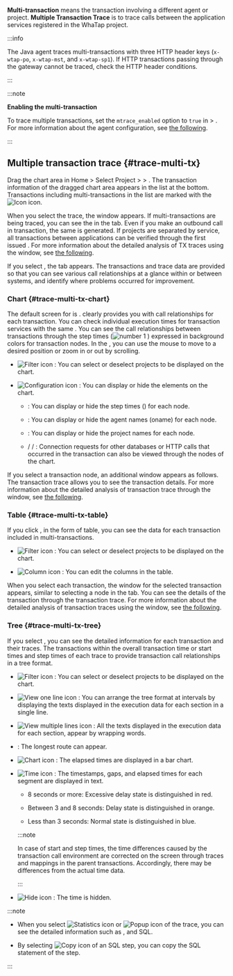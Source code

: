 **Multi-transaction** means the transaction involving a different agent or project. **Multiple Transaction Trace** is to trace calls between the application services registered in the WhaTap project. 

<InDoc product="java">

:::info

The Java agent traces multi-transactions with three HTTP header keys (`x-wtap-po`, `x-wtap-mst`, and `x-wtap-sp1`). If HTTP transactions passing through the gateway cannot be traced, check the HTTP header conditions.

:::

</InDoc>

:::note

**Enabling the multi-transaction**

To trace multiple transactions, set the `mtrace_enabled` option to `true` in <Cmdname sid="side_management" className="uitext" /> &gt; <Cmdname sid="side_agentSetting" className="uitext" />. For more information about the agent configuration, see [the following](set-agent#set-agent-service).

:::

## Multiple transaction trace {#trace-multi-tx}

Drag the chart area in Home &gt; Select Project &gt; <Cmdname sid="side_analysis" className="uitext" /> &gt; <Cmdname sid="side_hitmap" className="uitext" />. The transaction information of the dragged chart area appears in the <Cmdname sid="trace_list" className="uitext" /> list at the bottom. Transactions including multi-transactions in the list are marked with the ![Icon](/img/ic-s-mult-transation.svg) icon.

<ImgLang img='tx-trace-table.png' desc='mtrace_M' />

When you select the trace, the <Cmdname sid="TTL06527" className="uitext" /> window appears. If multi-transactions are being traced, you can see the <Cmdname sid="TTL06107" className="uitext" /> in the <Cmdname sid="TTL06125" className="uitext" /> tab. Even if you make an outbound call in transaction, the same <Cmdname sid="TTL06107" className="uitext" /> is generated. If projects are separated by service, all transactions between applications can be verified through the first issued <Cmdname sid="TTL06107" className="uitext" />. For more information about the detailed analysis of TX traces using the <Cmdname sid="TTL06527" className="uitext" /> window, see [the following](trs-profile#details).

<ImgLang img='tx-trace-dt-up.png' desc='Record summary' />

If you select <Cmdname sid="TTL06107" className="uitext" />, the <Cmdname sid="TTL06377" className="uitext" /> tab appears. The transactions and trace data are provided so that you can see various call relationships at a glance within or between systems, and identify where problems occurred for improvement.

### Chart {#trace-multi-tx-chart}

<ImgLang img='multi-tx-cht.png' desc='Chart' />

The default screen for <Cmdname sid="TTL06377" className="uitext" /> is <Cmdname sid="BTN07120" className="uitext" />. <Cmdname sid="BTN07120" className="uitext" /> clearly provides you with call relationships for each transaction. You can check individual execution times for transaction services with the same <Cmdname sid="TTL06107" className="uitext" />. You can see the call relationships between transactions through the step times (![number 1](/img/number-01.png) <Cmdname sid="time_bar" className="uitext" />) expressed in background colors for transaction nodes. In the <Cmdname sid="BTN07120" className="uitext" />, you can use the mouse to move to a desired position or zoom in or out by scrolling.

- ![Filter icon](/img/ico-filter.svg) <Cmdname sid="TLT06410" className="uitext" />: You can select or deselect projects to be displayed on the chart.

- ![Configuration icon](/img/ico-setting.svg) <Cmdname sid="TLT06411" className="uitext" />: You can display or hide the elements on the chart.

  - <Cmdname sid="time_bar" className="uitext" />: You can display or hide the step times (<Cmdname sid="time_bar" className="uitext" />) for each node.

  - <Cmdname sid="application_name" className="uitext" />: You can display or hide the agent names (oname) for each node.

  - <Cmdname sid="project" className="uitext" />: You can display or hide the project names for each node.

  - <Cmdname sid="database" className="uitext" /> / <Cmdname sid="apply_external_remote" className="uitext" /> / <Cmdname sid="apply_internal_remote" className="uitext" />: Connection requests for other databases or HTTP calls that occurred in the transaction can also be viewed through the nodes of the chart.

If you select a transaction node, an additional <Cmdname sid="TTL06527" className="uitext" /> window appears as follows. The transaction trace allows you to see the transaction details. For more information about the detailed analysis of transaction trace through the <Cmdname sid="TTL06527" className="uitext" /> window, see [the following](trs-profile#details).

<ImgLang img='multi-tx-additional-info.png' desc='Display Detail of Multi-transaction' />

### Table {#trace-multi-tx-table}

If you click <Cmdname sid="BTN07121" className="uitext" />, in the form of table, you can see the data for each transaction included in multi-transactions.

<ImgLang img='multi-tx-table-mode.png' desc='Multi-transaction table mode' />

- ![Filter icon](/img/ico-filter.svg) <Cmdname sid="TLT06410" className="uitext" />: You can select or deselect projects to be displayed on the chart.

- ![Column icon](/img/ic-column.svg) <Cmdname sid="BTN06441" className="uitext" />: You can edit the columns in the table. 

When you select each transaction, the <Cmdname sid="TTL06527" className="uitext" /> window for the selected transaction appears, similar to selecting a node in the <Cmdname sid="BTN07120" className="uitext" /> tab. You can see the details of the transaction through the transaction trace. For more information about the detailed analysis of transaction traces using the <Cmdname sid="TTL06527" className="uitext" /> window, see [the following](trs-profile#transaction-info).

### Tree {#trace-multi-tx-tree}

If you select <Cmdname sid="BTN06296" className="uitext" />, you can see the detailed information for each transaction and their traces. The transactions within the overall transaction time or start times and step times of each trace to provide transaction call relationships in a tree format.

<ImgLang img='multi-tx-tree-mode.png' desc='Multi-transaction tree mode' />

- ![Filter icon](/img/ico-filter.svg) <Cmdname sid="TLT06410" className="uitext" />: You can select or deselect projects to be displayed on the chart.

- ![View one line icon](/img/ic-single-line.svg) <Cmdname sid="BTN06368" className="uitext" />: You can arrange the tree format at intervals by displaying the texts displayed in the execution data for each section in a single line.

- ![View multiple lines icon](/img/ic-multi-line.svg) <Cmdname sid="BTN06369" className="uitext" />: All the texts displayed in the execution data for each section, appear by wrapping words.

- <Cmdname sid="BTN06327" className="uitext" />: The longest route can appear.

- ![Chart icon](/img/ic-bar-chart.svg) <Cmdname sid="BTN06743" className="uitext" />: The elapsed times are displayed in a bar chart.

- ![Time icon](/img/ic-custom-time.svg) <Cmdname sid="BTN06744" className="uitext" />: The timestamps, gaps, and elapsed times for each segment are displayed in text.

  - 8 seconds or more: <span class='etrs'>Excessive delay</span> state is distinguished in <span class='etrs'>red</span>.

  - Between 3 and 8 seconds: <span class='ov5ud10'>Delay</span> state is distinguished in <span class='ov5ud10'>orange</span>.

  - Less than 3 seconds: <span class='woer'>Normal</span> state is distinguished in <span class='woer'>blue</span>.

  :::note

  In case of start and step times, the time differences caused by the transaction call environment are corrected on the screen through traces and mappings in the parent transactions. Accordingly, there may be differences from the actual time data.

  :::

- ![Hide icon](/img/ic-eye-invisible.svg) <Cmdname sid="BTN06745" className="uitext" />: The time is hidden.

:::note

- When you select ![Statistics icon](/img/ic-static.svg) or ![Popup icon](/img/ic-popup.svg) of the trace, you can see the detailed information such as <Cmdname sid="remote_http_call_statistics" className="uitext" />, <Cmdname sid="activestack" className="uitext" /> and <UI>SQL</UI>.

- By selecting ![Copy icon](/img/ico-copy.svg) of an SQL step, you can copy the SQL statement of the step.

:::
